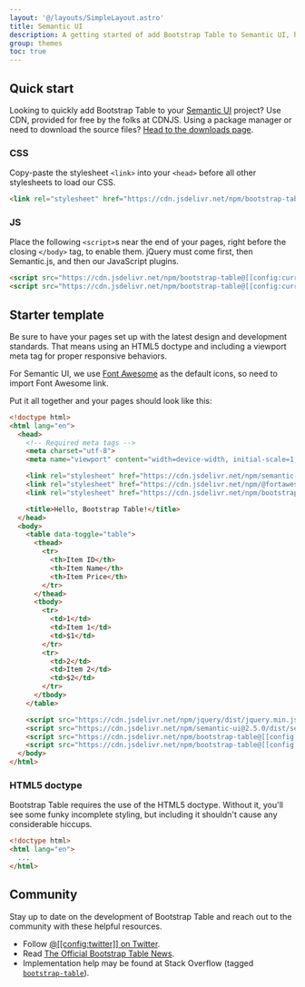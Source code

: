 ```yaml
---
layout: '@/layouts/SimpleLayout.astro'
title: Semantic UI
description: A getting started of add Bootstrap Table to Semantic UI, how to download and use, basic templates, and more.
group: themes
toc: true
---
```


## Quick start

Looking to quickly add Bootstrap Table to your <a href="http://semantic-ui.com" target="_blank">Semantic UI</a> project? Use CDN, provided for free by the folks at CDNJS. Using a package manager or need to download the source files? [Head to the downloads page]([[config:baseurl]]/docs/getting-started/download/).

### CSS

Copy-paste the stylesheet `<link>` into your `<head>` before all other stylesheets to load our CSS.

```html
<link rel="stylesheet" href="https://cdn.jsdelivr.net/npm/bootstrap-table@[[config:currentVersion]]/dist/themes/semantic/bootstrap-table-semantic.min.css">
```

### JS

Place the following `<script>`s near the end of your pages, right before the closing `</body>` tag, to enable them. jQuery must come first, then Semantic.js, and then our JavaScript plugins.

```html
<script src="https://cdn.jsdelivr.net/npm/bootstrap-table@[[config:currentVersion]]/dist/bootstrap-table.min.js"></script>
<script src="https://cdn.jsdelivr.net/npm/bootstrap-table@[[config:currentVersion]]/dist/themes/semantic/bootstrap-table-semantic.min.js"></script>
```

## Starter template

Be sure to have your pages set up with the latest design and development standards. That means using an HTML5 doctype and including a viewport meta tag for proper responsive behaviors.

For Semantic UI, we use [Font Awesome](https://fontawesome.com/icons) as the default icons, so need to import Font Awesome link.

Put it all together and your pages should look like this:

```html
<!doctype html>
<html lang="en">
  <head>
    <!-- Required meta tags -->
    <meta charset="utf-8">
    <meta name="viewport" content="width=device-width, initial-scale=1, shrink-to-fit=no">

    <link rel="stylesheet" href="https://cdn.jsdelivr.net/npm/semantic-ui@2.5.0/dist/semantic.min.css">
    <link rel="stylesheet" href="https://cdn.jsdelivr.net/npm/@fortawesome/fontawesome-free@6.5.2/css/all.min.css">
    <link rel="stylesheet" href="https://cdn.jsdelivr.net/npm/bootstrap-table@[[config:currentVersion]]/dist/themes/semantic/bootstrap-table-semantic.min.css">

    <title>Hello, Bootstrap Table!</title>
  </head>
  <body>
    <table data-toggle="table">
      <thead>
        <tr>
          <th>Item ID</th>
          <th>Item Name</th>
          <th>Item Price</th>
        </tr>
      </thead>
      <tbody>
        <tr>
          <td>1</td>
          <td>Item 1</td>
          <td>$1</td>
        </tr>
        <tr>
          <td>2</td>
          <td>Item 2</td>
          <td>$2</td>
        </tr>
      </tbody>
    </table>

    <script src="https://cdn.jsdelivr.net/npm/jquery/dist/jquery.min.js"></script>
    <script src="https://cdn.jsdelivr.net/npm/semantic-ui@2.5.0/dist/semantic.min.js"></script>
    <script src="https://cdn.jsdelivr.net/npm/bootstrap-table@[[config:currentVersion]]/dist/bootstrap-table.min.js"></script>
    <script src="https://cdn.jsdelivr.net/npm/bootstrap-table@[[config:currentVersion]]/dist/themes/semantic/bootstrap-table-semantic.min.js"></script>
  </body>
</html>
```

### HTML5 doctype

Bootstrap Table requires the use of the HTML5 doctype. Without it, you'll see some funky incomplete styling, but including it shouldn't cause any considerable hiccups.

```html
<!doctype html>
<html lang="en">
  ...
</html>
```

## Community

Stay up to date on the development of Bootstrap Table and reach out to the community with these helpful resources.

- Follow [@[[config:twitter]] on Twitter](https://twitter.com/[[config:twitter]]).
- Read [The Official Bootstrap Table News]([[config:baseurl]]/news).
- Implementation help may be found at Stack Overflow (tagged [`bootstrap-table`](https://stackoverflow.com/questions/tagged/bootstrap-table)).
